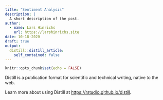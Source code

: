 ```yaml
---
title: "Sentiment Analysis"
description: |
  A short description of the post.
author:
  - name: Lars Hinrichs
    url: https://larshinrichs.site
date: 10-18-2020
draft: true
output:
  distill::distill_article:
    self_contained: false
---
```


```r
knitr::opts_chunk$set(echo = FALSE)
```

Distill is a publication format for scientific and technical writing, native to the web.

Learn more about using Distill at <https://rstudio.github.io/distill>.


